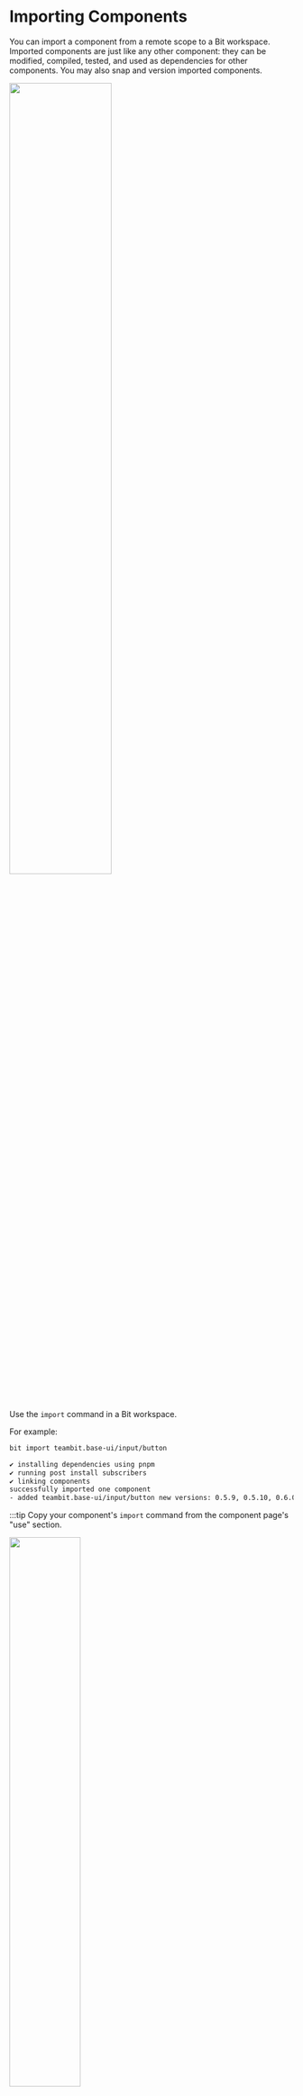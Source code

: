 
# Importing Components

You can import a component from a remote scope to a Bit workspace. Imported components are just like any other component: they can be modified, compiled, tested, and used as dependencies for other components. You may also snap and version imported components.

<Image src={importVisual} width="60%" />

Use the `import` command in a Bit workspace.

For example:

```bash
bit import teambit.base-ui/input/button
```

```bash
✔ installing dependencies using pnpm
✔ running post install subscribers
✔ linking components
successfully imported one component
- added teambit.base-ui/input/button new versions: 0.5.9, 0.5.10, 0.6.0, 0.6.2, 0.6.3, 0.6.4, 0.6.5, 0.6.6, 0.6.7, 0.6.8, 0.6.9, 0.6.10, 0.6.11, 0.6.12, 0.7.0, 0.7.1, 0.7.2, 1.0.0, 1.0.1, 1.0.2, 1.0.3, currently used version 1.0.3 
```

:::tip
Copy your component's `import` command from the component page's "use" section.

<Image src={importDropDown} width="50%" />

:::

The import process fetches the component, installs its dependencies, creates a directory for the component in the workspace for placing its implementation. Component location is set according to the `defaultDirectory` setting in your `workspace.jsonc` file.

```bash
base-ui                            # Imported component "scope"
└── input                          # Imported component "namespace
    └── button                     # Imported component "name"
        ├── button.composition.tsx
        ├── button.docs.mdx
        ├── button.module.scss
        ├── button.spec.tsx
        ├── button.tsx
        └── index.ts
```

:::tip
override `defaultDirectory` with the `--path` option.

```bash
bit import teambit.base-ui/input/button --path random/directory
```

:::

## Just like using any component

Imported components appear when you run `bit start`, are compiled during `bit compile` and are tested during `bit test`. Change and use them as you would work with any other component you created.

You may import them as dependencies for other components.

For example:

```javascript
import { Button } from '@teambit/base-ui.input.button'; // Bit creates a node_module link for your imported component
```

Past versions are available for `checkout`, so you can [navigate version history](/components/navigating-history).

For example:

```bash
bit checkout 0.0.5 teambit.base-ui/input/button  # checkout version 0.0.5
bit checkout latest teambit.base-ui/input/button # checkout latest version
```

When you no longer need a component in a workspace you can eject it and replace with a dependency.

For example: 

```bash
bit eject teambit.base-ui/input/button
```

Additionally, you can also modify the component, create [versions](/components/tags) or [snaps](/components/snaps) and [export](/components/exporting-components) them:

```bash
bit snap teambit.base-ui/input/button --message "snapshot a component from any workspace"
bit tag teambit.base-ui/input/button --message "versioning a component from any workspace"
bit export
```

## Fetching updates

If a new version is available for a component, you can import it. This flow happens automatically when you run `bit install` or `bit import` without any arguments.

```bash
bit import
```

When a new version is available, Bit prints a message on new version available.

```bash
successfully imported 1 component
- updated teambit.base-ui/input/button new versions: 1.0.1
```

Running `status` also shows pending new versions, once imported.

```bash
bit status
```

`status` tells you which version you currently have in the workspace, and what is the latest available version to checkout.

```bash
pending updates
(use "bit checkout [version] [component_id]" to merge changes)
(use "bit log [component_id]" to list all available versions)

    > teambit.base-ui/input/button current: 1.0.0 latest: 1.0.1
```

Use the `checkout` command to update your workspace to the latest version.

For example: 

```bash
bit checkout latest teambit.base-ui/input/button
```

If they are any dependency changes, your `node_modules` will be updated. All source files of the component will be updates as well.

```bash
successfully switched teambit.base-ui/input/button to version 1.0.1

updated base-ui/input/button.spec.ts
updated base-ui/input/index.ts
auto-merged base-ui/input/button.ts
```

The component is now on the version that was checked out with the local changes on top of it.

:::info Merge with local changes

When you have local changes on a component, and you checkout to new version, Bit uses Git to resolve any conflicts. Anything that is not automatically resolved requires a manual intervention. Learn more [here](/components/merge-conflicts).

::::
